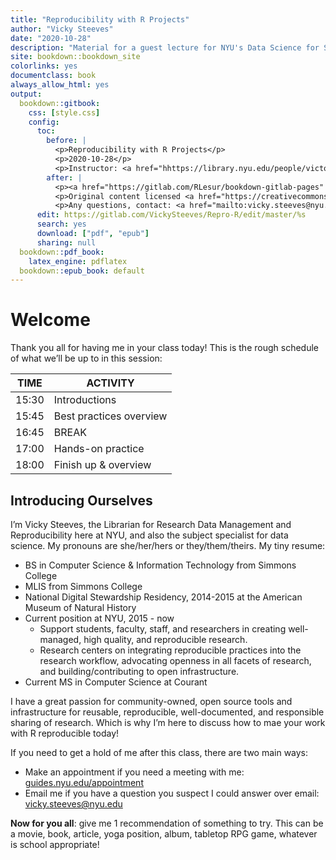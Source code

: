 ```yaml
--- 
title: "Reproducibility with R Projects"
author: "Vicky Steeves"
date: "2020-10-28"
description: "Material for a guest lecture for NYU's Data Science for Social Good class"
site: bookdown::bookdown_site
colorlinks: yes
documentclass: book
always_allow_html: yes
output:
  bookdown::gitbook:
    css: [style.css]
    config:
      toc:
        before: |
          <p>Reproducibility with R Projects</p>
          <p>2020-10-28</p>
          <p>Instructor: <a href="hhttps://library.nyu.edu/people/victoria-steeves/">Vicky Steeves</a></p>
        after: |
          <p><a href="https://gitlab.com/RLesur/bookdown-gitlab-pages" target="blank">Published with bookdown &amp; GitLab</a></p>
          <p>Original content licensed <a href="https://creativecommons.org/licenses/by-sa/4.0/">CC BY-SA</a>.</p>
          <p>Any questions, contact: <a href="mailto:vicky.steeves@nyu.edu">vicky.steeves@nyu.edu</a></p>
      edit: https://gitlab.com/VickySteeves/Repro-R/edit/master/%s
      search: yes
      download: ["pdf", "epub"]
      sharing: null
  bookdown::pdf_book:
    latex_engine: pdflatex
  bookdown::epub_book: default
---
```


# Welcome {-}

Thank you all for having me in your class today! This is the rough schedule of what we'll be up to in this session: 

| TIME  | ACTIVITY                       |
|-------|--------------------------------|
| 15:30 | Introductions                  |
| 15:45 | Best practices overview        |
| 16:45 | BREAK                          |
| 17:00 | Hands-on practice              |
| 18:00 | Finish up & overview           |

## Introducing Ourselves {-}

I'm Vicky Steeves,  the Librarian for Research Data Management and Reproducibility here at NYU, and also the subject specialist for data science. My pronouns are she/her/hers or they/them/theirs. My tiny resume:

+ BS in Computer Science & Information Technology from Simmons College
+ MLIS from Simmons College
+ National Digital Stewardship Residency, 2014-2015 at the American Museum of Natural History
+ Current position at NYU, 2015 - now
    - Support students, faculty, staff, and researchers in creating well-managed, high quality, and reproducible research. 
    - Research centers on integrating reproducible practices into the research workflow, advocating openness in all facets of research, and building/contributing to open infrastructure. 
+ Current MS in Computer Science at Courant
    
I have a great passion for community-owned, open source tools and infrastructure for reusable, reproducible, well-documented, and responsible sharing of research. Which is why I'm here to discuss how to mae your work with R reproducible today!

If you need to get a hold of me after this class, there are two main ways:

+ Make an appointment if you need a meeting with me: [guides.nyu.edu/appointment](https://guides.nyu.edu/appointment)
+ Email me if you have a question you suspect I could answer over email: [vicky.steeves@nyu.edu](mailto:vicky.steeves@nyu.edu) 

**Now for you all**: give me 1 recommendation of something to try. This can be a movie, book, article, yoga position, album, tabletop RPG game, whatever is school appropriate!
